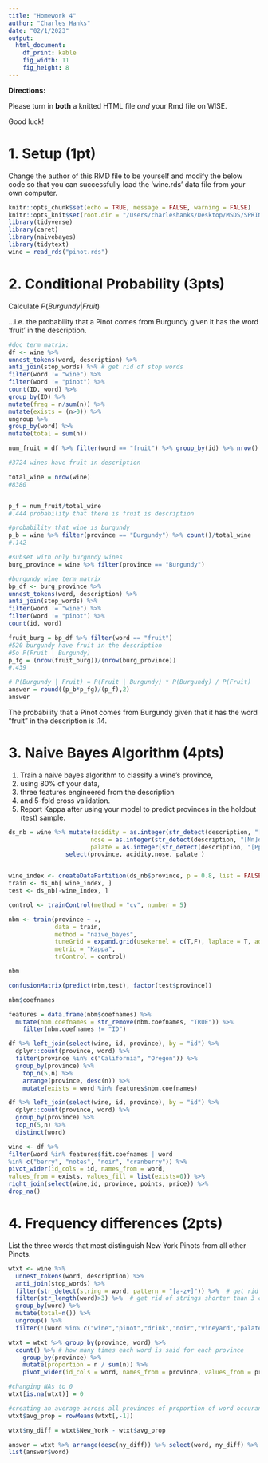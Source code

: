 ```yaml
---
title: "Homework 4"
author: "Charles Hanks"
date: "02/1/2023"
output: 
  html_document:
    df_print: kable
    fig_width: 11
    fig_height: 8
---
```


**Directions:**

Please turn in **both** a knitted HTML file *and* your Rmd file on WISE.

Good luck!

# 1. Setup (1pt)

Change the author of this RMD file to be yourself and modify the below code so that you can successfully load the 'wine.rds' data file from your own computer.

```r
knitr::opts_chunk$set(echo = TRUE, message = FALSE, warning = FALSE)
knitr::opts_knit$set(root.dir = "/Users/charleshanks/Desktop/MSDS/SPRING_23/ML")
library(tidyverse)
library(caret)
library(naivebayes)
library(tidytext)
wine = read_rds("pinot.rds")
```

# 2. Conditional Probability (3pts)

Calculate $P(Burgundy | Fruit)$

...i.e. the probability that a Pinot comes from Burgundy given it has the word 'fruit' in the description.

```r
#doc term matrix: 
df <- wine %>%
unnest_tokens(word, description) %>%
anti_join(stop_words) %>% # get rid of stop words
filter(word != "wine") %>%
filter(word != "pinot") %>%
count(ID, word) %>%
group_by(ID) %>%
mutate(freq = n/sum(n)) %>%
mutate(exists = (n>0)) %>%
ungroup %>%
group_by(word) %>%
mutate(total = sum(n))

num_fruit = df %>% filter(word == "fruit") %>% group_by(id) %>% nrow() 

#3724 wines have fruit in description

total_wine = nrow(wine)
#8380


p_f = num_fruit/total_wine
#.444 probability that there is fruit is description 

#probability that wine is burgundy
p_b = wine %>% filter(province == "Burgundy") %>% count()/total_wine
#.142

#subset with only burgundy wines 
burg_province = wine %>% filter(province == "Burgundy") 

#burgundy wine term matrix
bp_df <- burg_province %>%
unnest_tokens(word, description) %>%
anti_join(stop_words) %>% 
filter(word != "wine") %>%
filter(word != "pinot") %>%
count(id, word)

fruit_burg = bp_df %>% filter(word == "fruit")
#520 burgundy have fruit in the description 
#So P(Fruit | Burgundy)
p_fg = (nrow(fruit_burg))/(nrow(burg_province))
#.439

# P(Burgundy | Fruit) = P(Fruit | Burgundy) * P(Burgundy) / P(Fruit)
answer = round((p_b*p_fg)/(p_f),2)
answer


```

The probability that a Pinot comes from Burgundy given that it has the word "fruit" in the description is .14. 




# 3. Naive Bayes Algorithm (4pts)

1. Train a naive bayes algorithm to classify a wine's province,
2. using 80% of your data,
3. three features engineered from the description
4. and 5-fold cross validation.
5. Report Kappa after using your model to predict provinces in the holdout (test) sample.

```r
ds_nb = wine %>% mutate(acidity = as.integer(str_detect(description, "[Aa]cidity")),
                       nose = as.integer(str_detect(description, "[Nn]ose")),
                       palate = as.integer(str_detect(description, "[Pp]alate"))) %>% 
                select(province, acidity,nose, palate )


wine_index <- createDataPartition(ds_nb$province, p = 0.8, list = FALSE)
train <- ds_nb[ wine_index, ]
test <- ds_nb[-wine_index, ]

control <- trainControl(method = "cv", number = 5)

nbm <- train(province ~ .,
             data = train, 
             method = "naive_bayes",
             tuneGrid = expand.grid(usekernel = c(T,F), laplace = T, adjust = T),
             metric = "Kappa",
             trControl = control)

nbm

confusionMatrix(predict(nbm,test), factor(test$province))

nbm$coefnames

features = data.frame(nbm$coefnames) %>% 
  mutate(nbm.coefnames = str_remove(nbm.coefnames, "TRUE")) %>% 
    filter(nbm.coefnames != "ID")

df %>% left_join(select(wine, id, province), by = "id") %>% 
  dplyr::count(province, word) %>% 
  filter(province %in% c("California", "Oregon")) %>% 
  group_by(province) %>% 
    top_n(5,n) %>% 
    arrange(province, desc(n)) %>% 
    mutate(exists = word %in% features$nbm.coefnames)

df %>% left_join(select(wine, id, province), by = "id") %>% 
  dplyr::count(province, word) %>% 
  group_by(province) %>% 
  top_n(5,n) %>% 
  distinct(word)

wino <- df %>%
filter(word %in% features$fit.coefnames | word
%in% c("berry", "notes", "noir", "cranberry")) %>%
pivot_wider(id_cols = id, names_from = word,
values_from = exists, values_fill = list(exists=0)) %>%
right_join(select(wine,id, province, points, price)) %>%
drop_na()

```




# 4. Frequency differences (2pts)

List the three words that most distinguish New York Pinots from all other Pinots.

```r
wtxt <- wine %>% 
  unnest_tokens(word, description) %>% 
  anti_join(stop_words) %>% 
  filter(str_detect(string = word, pattern = "[a-z+]")) %>%  # get rid weird non alphas
  filter(str_length(word)>3) %>%  # get rid of strings shorter than 3 characters
  group_by(word) %>% 
  mutate(total=n()) %>% 
  ungroup() %>% 
  filter(!(word %in% c("wine","pinot","drink","noir","vineyard","palate","notes","flavors","bottling"))) 

wtxt = wtxt %>% group_by(province, word) %>% 
  count() %>% # how many times each word is said for each province 
    group_by(province) %>% 
    mutate(proportion = n / sum(n)) %>% 
    pivot_wider(id_cols = word, names_from = province, values_from = proportion) 

#changing NAs to 0
wtxt[is.na(wtxt)] = 0

#creating an average across all provinces of proportion of word occurance
wtxt$avg_prop = rowMeans(wtxt[,-1])

wtxt$ny_diff = wtxt$New_York - wtxt$avg_prop

answer = wtxt %>% arrange(desc(ny_diff)) %>% select(word, ny_diff) %>% top_n(3)
list(answer$word)

```


